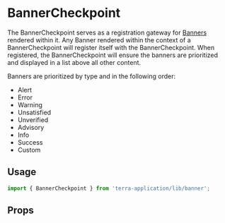 
# BannerCheckpoint 
The BannerCheckpoint serves as a registration gateway for [Banners](/application/terra-application/application/application/banner)
rendered within it. Any Banner rendered within the context of a BannerCheckpoint will register itself with the BannerCheckpoint. When registered, the BannerCheckpoint will ensure the banners are prioritized and displayed in a list above all other content.

Banners are prioritized by type and in the following order:
- Alert
- Error
- Warning
- Unsatisfied
- Unverified
- Advisory
- Info
- Success
- Custom

## Usage

```jsx
import { BannerCheckpoint } from 'terra-application/lib/banner';
```

## Props

<PropsTable />
